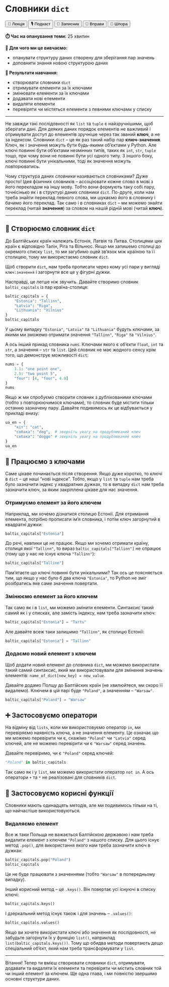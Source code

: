 # Словники `dict` {#dict}

<div class="btn-group">
  <button class="lecture">🎥 Лекція</button>
  <button class="podcast">🎙️ Подкаст</button>
  <button class="notebook">📓 Записник</button>
  <button class="exercises">🤸 Вправи</button>
  <button class="cheat">📝 Шпора</button>
</div>

**⏱️ Час на опанування теми:** 25 хвилин

**🤷 Для чого ми це вивчаємо:**

- опанувати структуру даних створену для зберігання пар значень
- доповнити знання новою структурою даних

**🔑 Результати навчання:**

- створювати словники `dict`
- отримувати елементи за їх ключами
- змінювати елементи за їх ключами
- додавати нові елементи
- видаляти елементи
- перевіряти чи містяться елементи з певними ключами у списку

---

Не завжди такі послідовності як `list` та `tuple` є найзручнішими, щоб зберігати дані. Для деяких даних порядок елементів не важливий і отримувати доступ до елементів зручніше через так званий **ключ**, а не за індексом. Словники `dict` -- це як раз такий набір пар **ключ-значення**. Ключ, як і значення можуть бути будь-якими об'єктами у Python. Але ключі повинні бути об'єктами незмінних типів, таких як `int`, `str`, `tuple` тощо, при чому вони не повинні бути усі одного типу. З іншого боку, ключі повинні бути унікальними, тоді як значення можуть повторюватись. 

Чому структура даних *словники* називаються словниками? Дуже просто! Ідея фізичних словників -- ассоціювати кожне слово в мові з його перекладом на іншу мову. Тобто вони формують таку собі пару, точнісінько як і в структурі даних словники `dict`. По-друге, коли нам треба знайти переклад певного слова, ми шукаємо його в словнику і бачимо його переклад. Так само і в словниках `dict` -- ми можемо знайти переклад (читай **значення**) за словом на нашій рідній мові (читай **ключ**).

---

<!-- XXX: infographics on what is the dict -->

## 📕 Створюємо словник `dict`

До Балтійських країн належать Естонія, Латвія та Литва. Столицями цих країн є відповідно Талін, Ріга та Вільнюс. Якщо ми запишемо столиці до окремого списку `list`, то ми загубимо оцей зв'язок між країною та її столицею, тому ми використаємо словник `dict`. 

Щоб створити `dict`, нам треба прописати через кому усі пари у вигляді `ключ:значення` і загорнути все це у фігурні дужки.

<!-- XXX: створюємо словник -->

Насправді, це легше ніж звучить. Давайте створимо словник `baltic_capitals` із пар країна-столиця:

```python
baltic_capitals = {
    "Estonia": "Tallinn",
    "Latvia": "Riga",
    "Lithuania": "Vilnius"
}
baltic_capitals
```

У цьому випадку `"Estonia"`, `"Latvia"` та `"Lithuania"` будуть ключами, за якими ми зможемо отримати значення `"Tallinn"`, `"Riga"` та `"Vilnius"`.

А ось інший прикад словника `nums`. Ключами якого є об'єкти `float`, `int` та `str`, а значення -- `str` та `list`. Цей словник не має жодного сенсу крім того, що демонструє можливості `dict`:

```python
nums = {
    1.1: "one point one",
    2.5: "two point 5",
    "four": [4, "four", 4.0]
}
nums
```

Якщо ж ми спробуємо створити словник з дублікованими ключами (тобто з повторюючимося ключами), то словник буде містити тільки останню зазначену пару. Давайте подивимось як це відбувається у прикладі внизу: 

```python
ua_en = {
    "кіт": "cat",
    "собака": "dog",  # зверніть увагу на продублюваний ключ
    "собака": "doggo" # зверніть увагу на продублюваний ключ
}
ua_en
```

## 🔑 Працюємо з ключами

Саме цікаве починається після створення. Якщо дуже коротко, то ключі в `dict` -- це наші "нові індекси". Тобто, якщо у `list` та `tuple` нам треба було зазначити індекс у квадратних дужках, то в випадку `dict` нам треба зазначити ключ, за яким закріплена цікаве для нас значення.

### Отримуємо елемент за його ключем

Наприклад, ми хочемо дізнатися столицю Естонії. Для отримання елемента, потрібно прописати ім'я словника, і потім ключ загорнутий в квадратні дужки:

<!-- XXX: how to access elements -->

```python
baltic_capitals["Estonia"]
```

До речі, навпики це не працює. Якщо ми хочемо отримати країну, столиця якої `"Tallinn"`, то вираз `baltic_capitals["Tallinn"]` не спрацює (тому що у нас не існує ключа `"Tallinn"`):

```python
baltic_capitals["Tallinn"]
```

Пам'ятаєте що ключі повинні бути унікальними? Так ось це поясняється тим, що якщо у нас було б два ключа `"Estonia"`, то Python не зміг розібратись яке саме значення повертати. 

### Змінюємо елемент за його ключем

Так само як і в `list`, ми можемо змінити елементи. Синтаксис такий самий як і у списках, але замість індексу, нам треба зазначити ключ:

<!-- XXX: how to change an element -->

```python
baltic_capitals["Estonia"] = "Tartu"
```

Але давайте всеж таки залишимо `"Tallinn"`, як столицю Естонії:

```python
baltic_capitals["Estonia"] = "Tallinn"
```

### Додаємо новий елемент з ключем

Щоб додати новий елемент до словника `dict`, ми можемо використати такий самий синтаксис, який ми використовували для змінення значень елементів: `name_of_dict[new_key] = new_value`. 

Давайте додамо Полщу до Балтійских країн (не хвилюйтеся, ми скоро її видалемо). Ключем в цій парі буде `"Poland"`, а значенням -- `"Warsaw"`.

```python
baltic_capitals["Poland"] = "Warsaw"
```

## ➕ Застосовуємо оператори

На відміну від `lists`, коли ми використовуємо оператор `in`, ми перевіряємо наявність ключа, а не значення елементу. Це означає що ми можемо перевірити чи є, скажімо `"Poland"` чи `"Latvia"` серед ключей, але не можемо перевірити чи є `"Warsaw"` серед значень.

Давайте перевіримо, чи є `"Poland"` серед ключей:

```python
"Poland" in baltic_capitals
```

Так само як і у `list`, ми можемо використати оператор `not in`. А ось оператори `+` та `*` не реалізовані для словників `dict`.

## 🔡 Застосовуємо корисні функції

Словники мають одинадцять методів, але ми подивимось тільки на ті, що найчастіше використовуються. 

### Видаляємо елемент

Все ж таки Польща не важається Балтійскою державою і нам треба видалити елемент з ключем `"Poland"` з нашого списку. Для цього існує метод `.pop()`, для використання якого нам треба зазначити ключ в дужках:

```python
baltic_capitals.pop("Poland")
baltic_capitals
```

Це не буде працювати з значеннями (тобто `"Warsaw"` в попередньому випадку).

Інший корисний метод -- це `.keys()`. Він повертає усі існуючі в списку ключі:

```python
baltic_capitals.keys()
```

І дзеркальний метод існує також і для значень -- `.values()`: 

```python
baltic_capitals.values()
```

Якщо ви хочете використати ключі або значення як послідовності, не забудьте загорнути їх у функцію `list()`, наприклад `list(baltic_capitals.keys())`. Тому що обидва методи повертають дещо спеціальний об'єкт, який нам треба трансформувати у `list`.

---

Вітання! Тепер ти вмієш створювати словники `dict`, отримувати, додавати та видаляти їх елементи та перевіряти чи містить словник той чи інший елемент за ключем. Ще одна глава, і ми повністю звершимо основні структури даних.
